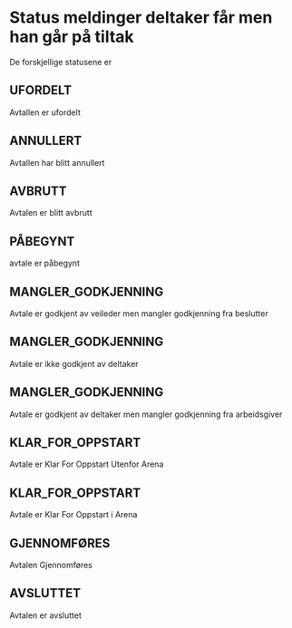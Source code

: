 

<Meta title="Avtale Status Meldinger/Veileder" />

# Status meldinger deltaker får men han går på tiltak

De forskjellige statusene er 

## UFORDELT

Avtallen er ufordelt

<Story of={VeilederAvtaleStatuser.ErUfordelt} />

## ANNULLERT

Avtallen har blitt annullert

<Story of={VeilederAvtaleStatuser.Annullert} />

## AVBRUTT

Avtalen er blitt avbrutt

<Story of={VeilederAvtaleStatuser.Avbrutt} />

## PÅBEGYNT

avtale er påbegynt

<Story of={VeilederAvtaleStatuser.Påbegynt} />

## MANGLER_GODKJENNING 

Avtale er godkjent av veileder men mangler godkjenning fra beslutter

<Story of={VeilederAvtaleStatuser.ManglerGodkjenningVeilederHarGodkjent} />

## MANGLER_GODKJENNING

Avtale er ikke godkjent av deltaker

<Story of={VeilederAvtaleStatuser.ManglerGodkjenningDeltakerOgArbeidsgiverHarGodkjent} />

## MANGLER_GODKJENNING 

Avtale er godkjent av deltaker men mangler godkjenning fra arbeidsgiver

<Story of={VeilederAvtaleStatuser.ManglerGodkjenningArbeidsgiverOgDeltakerHarIkkeGodkjent} />

## KLAR_FOR_OPPSTART

Avtale er Klar For Oppstart Utenfor Arena

<Story of={VeilederAvtaleStatuser.KlarForOppstartUteforArena} />

## KLAR_FOR_OPPSTART

Avtale er Klar For Oppstart i Arena

<Story of={VeilederAvtaleStatuser.KlarForOppstartArena} />

## GJENNOMFØRES

Avtalen Gjennomføres

<Story of={VeilederAvtaleStatuser.Gjennomføres} />

## AVSLUTTET

Avtalen er avsluttet

<Story of={VeilederAvtaleStatuser.Avsluttet} />
